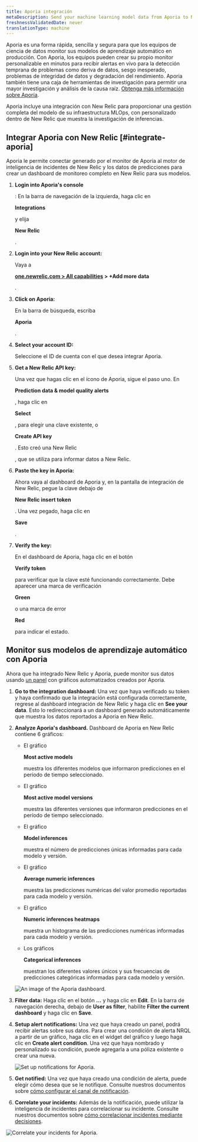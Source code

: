 ```yaml
---
title: Aporia integración
metaDescription: Send your machine learning model data from Aporia to New Relic to understand your model's performance.
freshnessValidatedDate: never
translationType: machine
---
```





Aporia es una forma rápida, sencilla y segura para que los equipos de ciencia de datos monitor sus modelos de aprendizaje automático en producción. Con Aporia, los equipos pueden crear su propio monitor personalizable en minutos para recibir alertas en vivo para la detección temprana de problemas como deriva de datos, sesgo inesperado, problemas de integridad de datos y degradación del rendimiento. Aporia también tiene una caja de herramientas de investigación para permitir una mayor investigación y análisis de la causa raíz. [Obtenga más información sobre Aporía](https://www.aporia.com).

Aporia incluye una integración con New Relic para proporcionar una gestión completa del modelo de su infraestructura MLOps, con <InlinePopover type="dashboards"/>personalizado dentro de New Relic que muestra la investigación de inferencias.

## Integrar Aporia con New Relic [#integrate-aporia]

Aporia le permite conectar <InlinePopover type="alerts"/>generado por el monitor de Aporia al motor de inteligencia de incidentes de New Relic y los datos de predicciones para crear un dashboard de monitoreo completo en New Relic para sus modelos.

1. <DoNotTranslate>**Login into Aporia's console**</DoNotTranslate>

   : En la barra de navegación de la izquierda, haga clic en

   <DoNotTranslate>**Integrations**</DoNotTranslate>

   y elija

   <DoNotTranslate>**New Relic**</DoNotTranslate>

   .

2. <DoNotTranslate>**Login into your New Relic account:**</DoNotTranslate>

   Vaya a

   <DoNotTranslate>**[one.newrelic.com > All capabilities](https://one.newrelic.com/all-capabilities) > +Add more data**</DoNotTranslate>

   .

3. <DoNotTranslate>**Click on Aporia:**</DoNotTranslate>

   En la barra de búsqueda, escriba

   <DoNotTranslate>**Aporia**</DoNotTranslate>

   .

4. <DoNotTranslate>**Select your account ID:**</DoNotTranslate>

   Seleccione el ID de cuenta con el que desea integrar Aporia.

5. <DoNotTranslate>**Get a New Relic API key:**</DoNotTranslate>

   Una vez que hagas clic en el ícono de Aporia, sigue el paso uno. En

   <DoNotTranslate>**Prediction data & model quality alerts**</DoNotTranslate>

   , haga clic en

   <DoNotTranslate>**Select**</DoNotTranslate>

   , para elegir una clave existente, o

   <DoNotTranslate>**Create API key**</DoNotTranslate>

   . Esto creó una New Relic

   <InlinePopover type="licenseKey"/>

   , que se utiliza para informar datos a New Relic.

6. <DoNotTranslate>**Paste the key in Aporia:**</DoNotTranslate>

   Ahora vaya al dashboard de Aporia y, en la pantalla de integración de New Relic, pegue la clave debajo de

   <DoNotTranslate>**New Relic insert token**</DoNotTranslate>

   . Una vez pegado, haga clic en

   <DoNotTranslate>**Save**</DoNotTranslate>

   .

7. <DoNotTranslate>**Verify the key:**</DoNotTranslate>

   En el dashboard de Aporia, haga clic en el botón

   <DoNotTranslate>**Verify token**</DoNotTranslate>

   para verificar que la clave esté funcionando correctamente. Debe aparecer una marca de verificación

   <DoNotTranslate>**Green**</DoNotTranslate>

   o una marca de error

   <DoNotTranslate>**Red**</DoNotTranslate>

   para indicar el estado.

<InstallFeedback/>

## Monitor sus modelos de aprendizaje automático con Aporia

Ahora que ha integrado New Relic y Aporia, puede monitor sus datos usando [un panel](/docs/query-your-data/explore-query-data/dashboards/introduction-dashboards/) con gráficos automatizados creados por Aporia.

1. <DoNotTranslate>**Go to the integration dashboard:**</DoNotTranslate> Una vez que haya verificado su token y haya confirmado que la integración está configurada correctamente, regrese al dashboard integración de New Relic y haga clic en <DoNotTranslate>**See your data**</DoNotTranslate>. Esto lo redireccionará a un dashboard generado automáticamente que muestra los datos reportados a Aporia en New Relic.

2. <DoNotTranslate>**Analyze Aporia's dashboard.**</DoNotTranslate> Dashboard de Aporia en New Relic contiene 6 gráficos:

   * El gráfico

     <DoNotTranslate>**Most active models**</DoNotTranslate>

     muestra los diferentes modelos que informaron predicciones en el período de tiempo seleccionado.

   * El gráfico

     <DoNotTranslate>**Most active model versions**</DoNotTranslate>

     muestra las diferentes versiones que informaron predicciones en el período de tiempo seleccionado.

   * El gráfico

     <DoNotTranslate>**Model inferences**</DoNotTranslate>

     muestra el número de predicciones únicas informadas para cada modelo y versión.

   * El gráfico

     <DoNotTranslate>**Average numeric inferences**</DoNotTranslate>

     muestra las predicciones numéricas del valor promedio reportadas para cada modelo y versión.

   * El gráfico

     <DoNotTranslate>**Numeric inferences heatmaps**</DoNotTranslate>

     muestra un histograma de las predicciones numéricas informadas para cada modelo y versión.

   * Los gráficos

     <DoNotTranslate>**Categorical inferences**</DoNotTranslate>

     muestran los diferentes valores únicos y sus frecuencias de predicciones categóricas informadas para cada modelo y versión.

   <img
     title="An image of the Aporia dashboard"
     alt="An image of the Aporia dashboard."
     src={modelperformancemonitoringAporiaDashboard}
   />

3. <DoNotTranslate>**Filter data:**</DoNotTranslate> Haga clic en el botón <DoNotTranslate>**…**</DoNotTranslate> y haga clic en <DoNotTranslate>**Edit**</DoNotTranslate>. En la barra de navegación derecha, debajo de <DoNotTranslate>**User as filter**</DoNotTranslate>, habilite <DoNotTranslate>**Filter the current dashboard**</DoNotTranslate> y haga clic en <DoNotTranslate>**Save**</DoNotTranslate>.

4. <DoNotTranslate>**Setup alert notifications:**</DoNotTranslate> Una vez que haya creado un panel, podrá recibir alertas sobre sus datos. Para crear una condición de alerta NRQL a partir de un gráfico, haga clic en el widget del gráfico y luego haga clic en <DoNotTranslate>**Create alert condition**</DoNotTranslate>. Una vez que haya nombrado y personalizado su condición, puede agregarla a una póliza existente o crear una nueva.

   <img
     title="Set up notifications for Aporia"
     alt="Set up notifications for Aporia."
     src={modelperformancemonitoringAporiaCreateAlert}
   />

5. <DoNotTranslate>**Get notified:**</DoNotTranslate> Una vez que haya creado una condición de alerta, puede elegir cómo desea que se le notifique. Consulte nuestros documentos sobre [cómo configurar el canal de notificación](/docs/alerts-applied-intelligence/new-relic-alerts/alert-notifications/notification-channels-control-where-send-alerts).

6. <DoNotTranslate>**Correlate your incidents:**</DoNotTranslate> Además de la notificación, puede utilizar la inteligencia de incidentes para correlacionar su incidente. Consulte nuestros documentos sobre [cómo correlacionar incidentes mediante decisiones](/docs/alerts-applied-intelligence/applied-intelligence/incident-intelligence/change-applied-intelligence-correlation-logic-decisions).

<img
  title="Correlate your incidents for Aporia"
  alt="Correlate your incidents for Aporia."
  src={modelperformancemonitoringAporiaCorrelation}
/>
